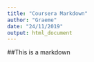 ```yaml
---
title: "Coursera Markdown"
author: "Graeme"
date: "24/11/2019"
output: html_document
---
```


##This is a markdown 